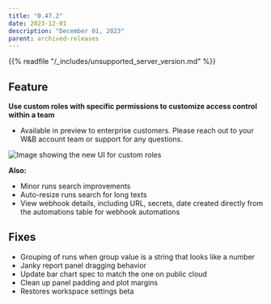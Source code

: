 ```yaml
---
title: "0.47.2"
date: 2023-12-01
description: "December 01, 2023"
parent: archived-releases
---
```


<Warning>
{{% readfile "/_includes/unsupported_server_version.md" %}}
</Warning>

## Feature

**Use custom roles with specific permissions to customize access control within a team**
* Available in preview to enterprise customers. Please reach out to your W&B account team or support for any questions.

![Image showing the new UI for custom roles](custom_roles_ui.png)

**Also:**

* Minor runs search improvements
* Auto-resize runs search for long texts
* View webhook details, including URL, secrets, date created directly from the automations table for webhook automations

## Fixes

* Grouping of runs when group value is a string that looks like a number
* Janky report panel dragging behavior
* Update bar chart spec to match the one on public cloud
* Clean up panel padding and plot margins
* Restores workspace settings beta
